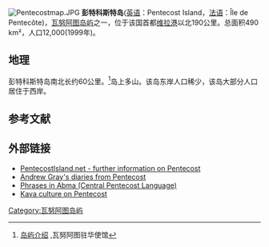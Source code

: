 [[File:Pentecostmap.JPG|right]]
'''彭特科斯特岛'''([[英语|英语]]：Pentecost Island，[[法语|法语]]：Île de Pentecôte)，[[瓦努阿图|瓦努阿图]][[岛屿|岛屿]]之一，位于该国首都[[维拉港|维拉港]]以北190公里。总面积490 km²，人口12,000(1999年)。

== 地理 ==
彭特科斯特岛南北长约60公里。<ref>[http://www.vanuatuembassy.org.cn/dyjs_more.asp?id=57 岛屿介绍] {{webarchive|url=https://web.archive.org/web/20070317115659/http://www.vanuatuembassy.org.cn/dyjs_more.asp?id=57 |date=2007-03-17 }},瓦努阿图驻华使馆</ref>岛上多山。该岛东岸人口稀少，该岛大部分人口居住于西岸。

== 参考文献 ==
<references/>

==外部链接==
<!--PLEASE NO COMMERCIAL OR ADVERTISING SITES. THANK YOU-->
*[http://www.pentecostisland.net/ PentecostIsland.net - further information on Pentecost] {{Wayback|url=http://www.pentecostisland.net/ |date=20210322100232 }} 
*[http://www.andrewgray.com/pacific/index.htm Andrew Gray's diaries from Pentecost] {{Wayback|url=http://www.andrewgray.com/pacific/index.htm |date=20210322100152 }}
*[http://www.andrewgray.com/pacific/abma.htm Phrases in Abma (Central Pentecost Language)] {{Wayback|url=http://www.andrewgray.com/pacific/abma.htm |date=20080227110911 }} 
*[http://www.andrewgray.com/pacific/kava.htm Kava culture on Pentecost] {{Wayback|url=http://www.andrewgray.com/pacific/kava.htm |date=20210309095242 }}

{{Authority control}}
[[Category:瓦努阿图岛屿|Category:瓦努阿图岛屿]]